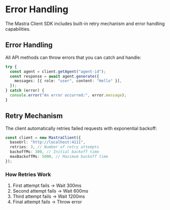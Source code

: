 # Error Handling

The Mastra Client SDK includes built-in retry mechanism and error handling capabilities.

## Error Handling

All API methods can throw errors that you can catch and handle:

```typescript
try {
  const agent = client.getAgent("agent-id");
  const response = await agent.generate({
    messages: [{ role: "user", content: "Hello" }],
  });
} catch (error) {
  console.error("An error occurred:", error.message);
}
```

## Retry Mechanism

The client automatically retries failed requests with exponential backoff:

```typescript
const client = new MastraClient({
  baseUrl: "http://localhost:4111",
  retries: 3, // Number of retry attempts
  backoffMs: 300, // Initial backoff time
  maxBackoffMs: 5000, // Maximum backoff time
});
```

### How Retries Work

1. First attempt fails → Wait 300ms
2. Second attempt fails → Wait 600ms
3. Third attempt fails → Wait 1200ms
4. Final attempt fails → Throw error
